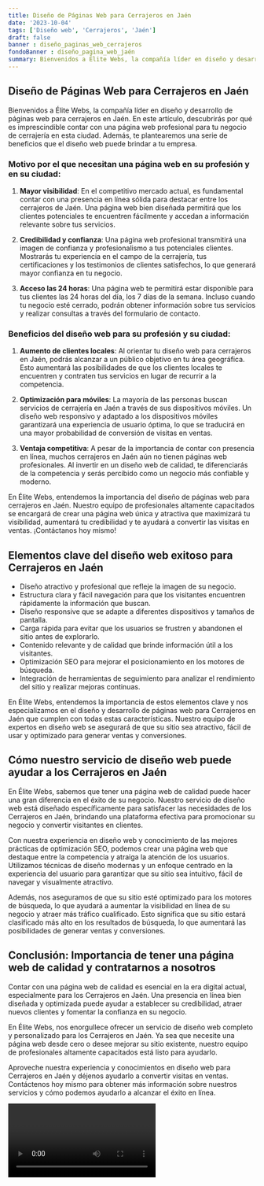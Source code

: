 ```yaml
---
title: Diseño de Páginas Web para Cerrajeros en Jaén
date: '2023-10-04'
tags: ['Diseño web', 'Cerrajeros', 'Jaén']
draft: false
banner : diseño_paginas_web_cerrajeros
fondoBanner : diseño_pagina_web_jaén
summary: Bienvenidos a Élite Webs, la compañía líder en diseño y desarrollo de páginas web para cerrajeros en Jaén. En este artículo, descubrirás por qué es imprescindible contar con una página web profesional para tu negocio de cerrajería en esta ciudad. Además, te plantearemos una serie de beneficios que el diseño web puede brindar a tu empresa.
---
```


## Diseño de Páginas Web para Cerrajeros en Jaén

Bienvenidos a Élite Webs, la compañía líder en diseño y desarrollo de páginas web para cerrajeros en Jaén. En este artículo, descubrirás por qué es imprescindible contar con una página web profesional para tu negocio de cerrajería en esta ciudad. Además, te plantearemos una serie de beneficios que el diseño web puede brindar a tu empresa.

### Motivo por el que necesitan una página web en su profesión y en su ciudad:

1. **Mayor visibilidad**: En el competitivo mercado actual, es fundamental contar con una presencia en línea sólida para destacar entre los cerrajeros de Jaén. Una página web bien diseñada permitirá que los clientes potenciales te encuentren fácilmente y accedan a información relevante sobre tus servicios.

2. **Credibilidad y confianza**: Una página web profesional transmitirá una imagen de confianza y profesionalismo a tus potenciales clientes. Mostrarás tu experiencia en el campo de la cerrajería, tus certificaciones y los testimonios de clientes satisfechos, lo que generará mayor confianza en tu negocio.

3. **Acceso las 24 horas**: Una página web te permitirá estar disponible para tus clientes las 24 horas del día, los 7 días de la semana. Incluso cuando tu negocio esté cerrado, podrán obtener información sobre tus servicios y realizar consultas a través del formulario de contacto.

### Beneficios del diseño web para su profesión y su ciudad:

1. **Aumento de clientes locales**: Al orientar tu diseño web para cerrajeros en Jaén, podrás alcanzar a un público objetivo en tu área geográfica. Esto aumentará las posibilidades de que los clientes locales te encuentren y contraten tus servicios en lugar de recurrir a la competencia.

2. **Optimización para móviles**: La mayoría de las personas buscan servicios de cerrajería en Jaén a través de sus dispositivos móviles. Un diseño web responsivo y adaptado a los dispositivos móviles garantizará una experiencia de usuario óptima, lo que se traducirá en una mayor probabilidad de conversión de visitas en ventas.

3. **Ventaja competitiva**: A pesar de la importancia de contar con presencia en línea, muchos cerrajeros en Jaén aún no tienen páginas web profesionales. Al invertir en un diseño web de calidad, te diferenciarás de la competencia y serás percibido como un negocio más confiable y moderno.

En Élite Webs, entendemos la importancia del diseño de páginas web para cerrajeros en Jaén. Nuestro equipo de profesionales altamente capacitados se encargará de crear una página web única y atractiva que maximizará tu visibilidad, aumentará tu credibilidad y te ayudará a convertir las visitas en ventas. ¡Contáctanos hoy mismo!

<GifSeo />

<Cta />

## Elementos clave del diseño web exitoso para Cerrajeros en Jaén

- Diseño atractivo y profesional que refleje la imagen de su negocio.
- Estructura clara y fácil navegación para que los visitantes encuentren rápidamente la información que buscan.
- Diseño responsive que se adapte a diferentes dispositivos y tamaños de pantalla.
- Carga rápida para evitar que los usuarios se frustren y abandonen el sitio antes de explorarlo.
- Contenido relevante y de calidad que brinde información útil a los visitantes.
- Optimización SEO para mejorar el posicionamiento en los motores de búsqueda.
- Integración de herramientas de seguimiento para analizar el rendimiento del sitio y realizar mejoras continuas.

En Élite Webs, entendemos la importancia de estos elementos clave y nos especializamos en el diseño y desarrollo de páginas web para Cerrajeros en Jaén que cumplen con todas estas características. Nuestro equipo de expertos en diseño web se asegurará de que su sitio sea atractivo, fácil de usar y optimizado para generar ventas y conversiones.

## Cómo nuestro servicio de diseño web puede ayudar a los Cerrajeros en Jaén

En Élite Webs, sabemos que tener una página web de calidad puede hacer una gran diferencia en el éxito de su negocio. Nuestro servicio de diseño web está diseñado específicamente para satisfacer las necesidades de los Cerrajeros en Jaén, brindando una plataforma efectiva para promocionar su negocio y convertir visitantes en clientes.

Con nuestra experiencia en diseño web y conocimiento de las mejores prácticas de optimización SEO, podemos crear una página web que destaque entre la competencia y atraiga la atención de los usuarios. Utilizamos técnicas de diseño modernas y un enfoque centrado en la experiencia del usuario para garantizar que su sitio sea intuitivo, fácil de navegar y visualmente atractivo.

Además, nos aseguramos de que su sitio esté optimizado para los motores de búsqueda, lo que ayudará a aumentar la visibilidad en línea de su negocio y atraer más tráfico cualificado. Esto significa que su sitio estará clasificado más alto en los resultados de búsqueda, lo que aumentará las posibilidades de generar ventas y conversiones.

## Conclusión: Importancia de tener una página web de calidad y contratarnos a nosotros

Contar con una página web de calidad es esencial en la era digital actual, especialmente para los Cerrajeros en Jaén. Una presencia en línea bien diseñada y optimizada puede ayudar a establecer su credibilidad, atraer nuevos clientes y fomentar la confianza en su negocio.

En Élite Webs, nos enorgullece ofrecer un servicio de diseño web completo y personalizado para los Cerrajeros en Jaén. Ya sea que necesite una página web desde cero o desee mejorar su sitio existente, nuestro equipo de profesionales altamente capacitados está listo para ayudarlo.

Aproveche nuestra experiencia y conocimientos en diseño web para Cerrajeros en Jaén y déjenos ayudarlo a convertir visitas en ventas. Contáctenos hoy mismo para obtener más información sobre nuestros servicios y cómo podemos ayudarlo a alcanzar el éxito en línea.

<Video />

<CtaBot job='Cerrajeros' city='Jaén'/>

<Gmaps query='Jaén+españa+maps' />